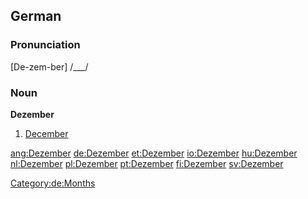 ==German==

===Pronunciation===
[De-zem-ber] /___/

===Noun===
'''Dezember'''
# [[December]]

[[Category:de:Months]]

[[ang:Dezember]]
[[de:Dezember]]
[[et:Dezember]]
[[io:Dezember]]
[[hu:Dezember]]
[[nl:Dezember]]
[[pl:Dezember]]
[[pt:Dezember]]
[[fi:Dezember]]
[[sv:Dezember]]